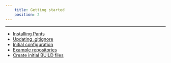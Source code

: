 ```yaml
---
    title: Getting started
    position: 2
---
```


---

- [Installing Pants](./installing-pants.mdx)
- [Updating .gitignore](./updating-.gitignore.mdx)
- [Initial configuration](./initial-configuration.mdx)
- [Example repositories](./example-repositories.mdx)
- [Create initial BUILD files](./create-initial-build-files.mdx)
